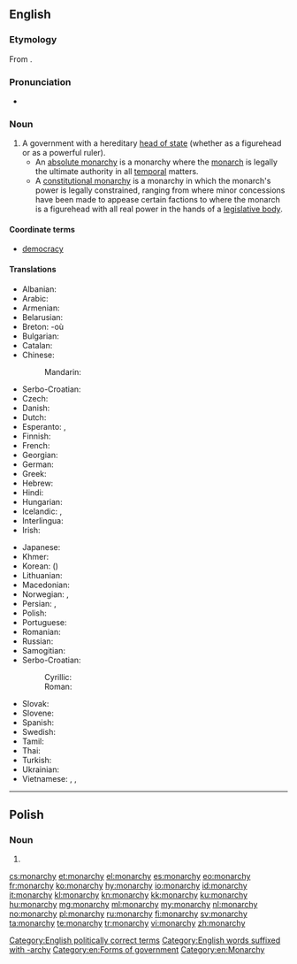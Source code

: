 ==English==

{{wikipedia}}

===Etymology===
From {{etyl|grc|en}} {{term|μοναρχία|lang=grc}}.

===Pronunciation===
* {{audio|en-us-monarchy.ogg|Audio (US)}}

===Noun===
{{en-noun|monarchies}}

# A government with a hereditary [[head of state]] (whether as a figurehead or as a powerful ruler).
#* An [[absolute monarchy]] is a monarchy where the [[monarch]] is legally the ultimate authority in all [[temporal]] matters.
#* A [[constitutional monarchy]] is a monarchy in which the monarch's power is legally constrained, ranging from where minor concessions have been made to appease certain factions to where the monarch is a figurehead with all real power in the hands of a [[legislative body]].

====Coordinate terms====
* {{sense|a form of government}} [[democracy]]

====Translations====
{{rfc-tsort|duplicate language: Serbo-Croatian}}
{{trans-top|form of government with a hereditary head of state}}
* Albanian: {{t-|sq|mbretëri|f}}
* Arabic: {{t-|ar|ملكية|f|tr=malikíyya|sc=Arab}}
* Armenian: {{t-|hy|միապետություն|tr=miapetut’yun|sc=Armn}}
* Belarusian: {{t-|be|манархія|f|tr=manárxija|sc=Cyrl}}
* Breton: {{t-|br|unpenniezh|f}} -où {{p}}
* Bulgarian: {{t+|bg|монархия|f|tr=monárhija|sc=Cyrl}}
* Catalan: {{t+|ca|monarquia|f}}
* Chinese:
*: Mandarin: {{t|cmn|君主制|tr=jūnzhǔzhì|sc=Hani}}
* Serbo-Croatian: {{t-|sh|monarhija}}
* Czech: {{t+|cs|monarchie|f}}
* Danish: {{t+|da|monarki|n}}
* Dutch: {{t+|nl|monarchie|f}}
* Esperanto: {{t-|eo|monarkio}}, {{t-|eo|monarĥio}}
* Finnish: {{t+|fi|monarkia}}
* French: {{t+|fr|monarchie|f}}
* Georgian: {{t+|ka|მონარქია|tr=monark’ia|sc=Geor}}
* German: {{t+|de|Monarchie|f}}
* Greek: {{t+|el|μοναρχία|f|tr=monarchía}}
* Hebrew: {{t+|he|מונרכיה|f}}
* Hindi: {{t-|hi|राजतन्त्र|m|tr=rājtantra}}
* Hungarian: {{t+|hu|monarchia}}
* Icelandic: {{t-|is|konungsríki}},  {{t+|is|konungdæmi}}
* Interlingua: {{t-|ia|monarchia}}
* Irish: {{t-|ga|monarcacht|f}}
{{trans-mid}}
* Japanese: {{t-|ja|君主制|tr=くんしゅせい, kunshusei|sc=Jpan}}
* Khmer: {{t-|km|រាជាធិបតេយ្យ|sc=Khmr}}
* Korean: {{t+|ko|군주제|tr=gunjuje|sc=Kore}} ({{t+|ko|君主制|sc=Kore}})
* Lithuanian: {{t+|lt|monarchija|f}}
* Macedonian: {{t-|mk|монархија|f|tr=monárhija}}
* Norwegian: {{t+|no|kongedømme|n}}, {{t+|no|monarki|n}}
* Persian: {{t+|fa|سلطنت|tr=saltanat|sc=fa-Arab}}, {{t+|fa|پادشاهی|tr=pâdešâhi, pâdšâhi|sc=fa-Arab}}
* Polish: {{t+|pl|monarchia|f}}
* Portuguese: {{t+|pt|monarquia|f}}
* Romanian: {{t+|ro|monarhie|f}}
* Russian: {{t+|ru|монархия|f|tr=monárxija|sc=Cyrl}}
* Samogitian: {{tø|sgs|muonarkėjė|f}}
* Serbo-Croatian:
*: Cyrillic: {{t-|sh|монархија|f}}
*: Roman: {{t-|sh|monarhija|f}}
* Slovak: {{t-|sk|monarchia|f}}
* Slovene: {{t+|sl|monarhija|f}}
* Spanish: {{t+|es|monarquía|f}}
* Swedish: {{t+|sv|monarki|c}}
* Tamil: {{t+|ta|முடியாட்சி|tr=muṭiyāṭci|sc=Taml}}
* Thai: {{t-|th|ราชาธิปไตย|tr=raachaatípbpàdtai|sc=Thai}}
* Turkish: {{t+|tr|monarşi}}
* Ukrainian: {{t-|uk|монархія|f|tr=monárxija|sc=Cyrl}}
* Vietnamese: {{t+|vi|quân chủ}}, {{t-|vi|chế độ quân chủ}}, {{t-|vi|nền quân chủ}}
{{trans-bottom}}

[[Category:English politically correct terms]]
[[Category:English words suffixed with -archy]]
[[Category:en:Forms of government]]
[[Category:en:Monarchy]]

----

==Polish==

===Noun===
{{head|pl|noun form}}

# {{inflection of|lang=pl|monarcha||gen|s}}

[[cs:monarchy]]
[[et:monarchy]]
[[el:monarchy]]
[[es:monarchy]]
[[eo:monarchy]]
[[fr:monarchy]]
[[ko:monarchy]]
[[hy:monarchy]]
[[io:monarchy]]
[[id:monarchy]]
[[it:monarchy]]
[[kl:monarchy]]
[[kn:monarchy]]
[[kk:monarchy]]
[[ku:monarchy]]
[[hu:monarchy]]
[[mg:monarchy]]
[[ml:monarchy]]
[[my:monarchy]]
[[nl:monarchy]]
[[no:monarchy]]
[[pl:monarchy]]
[[ru:monarchy]]
[[fi:monarchy]]
[[sv:monarchy]]
[[ta:monarchy]]
[[te:monarchy]]
[[tr:monarchy]]
[[vi:monarchy]]
[[zh:monarchy]]